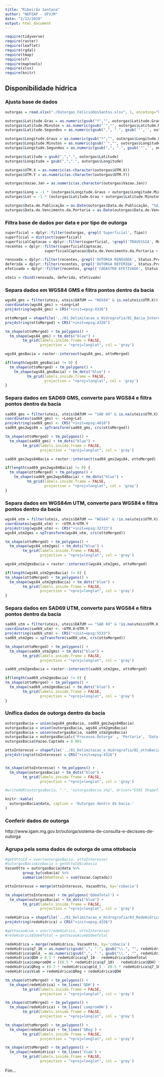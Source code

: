 ```yaml
---
title: "Ribeirão Santana"
author: "NEPZAP - UFVJM"
date: "2/12/2020"
output: html_document
---
```


```r
require(tidyverse)
require(raster)
require(leaflet)
require(rgdal)
require(tmap)
require(sf)
require(maptools)
require(xlsx)
require(knitr)

```

## Disponibilidade hídrica

### Ajusta base de dados

```r

outorgas = read.xlsx("./Outorgas_FelicioDosSantos.xlsx", 1, encoding="UTF-8")

outorgas$Latitude.Grau = as.numeric(gsub("º","", outorgas$Latitude.Grau))
outorgas$Latitude.Minutos = as.numeric(gsub("´","", outorgas$Latitude.Minutos))
outorgas$Latitude.Segundos = as.numeric(gsub(",", ".", gsub('"','', outorgas$Latitude.Segundos)))

outorgas$Longitude.Graus = as.numeric(gsub("º","", outorgas$Longitude.Graus))
outorgas$Longitude.Minutos = as.numeric(gsub("´","", outorgas$Longitude.Minutos))
outorgas$Longitude.Segundos = as.numeric(gsub(",", ".", gsub('"','', outorgas$Longitude.Segundos)))

outorgas$Latitude = gsub(",",".", outorgas$Latitude)
outorgas$Longitude = gsub(",",".", outorgas$Longitude)

outorgas$UTM.X = as.numeric(as.character(outorgas$UTM.X))
outorgas$UTM.Y = as.numeric(as.character(outorgas$UTM.Y))

outorgas$Vazao.Jan = as.numeric(as.character(outorgas$Vazao.Jan))

outorgas$Long = -1 * (outorgas$Longitude.Graus + outorgas$Longitude.Minutos/60 + outorgas$Longitude.Segundos/3600)
outorgas$Lat = -1 * (outorgas$Latitude.Grau + outorgas$Latitude.Minutos/60 + outorgas$Latitude.Segundos/3600)

outorgas$Data.de.Publicação = as.Date(outorgas$Data.de.Publicação, "%d/%m/%Y")
outorgas$Data.de.Vencimento.da.Portaria = as.Date(outorgas$Data.de.Vencimento.da.Portaria, "%d/%m/%Y")

```

### Filtra base de dados por data e por tipo de outorga

```r
superficial = dplyr::filter(outorgas, grepl('Superficial', Tipo))
superficial = distinct(superficial)
superficialCaptacao = dplyr::filter(superficial, !grepl('TRAVESSIA', Modo.de.Uso))
recentes = dplyr::filter(superficialCaptacao, 
                  superficialCaptacao$Data.de.Vencimento.da.Portaria > as.Date('01/07/2019', '%d/%m/%Y'))

renovada = dplyr::filter(recentes, grepl('OUTORGA RENOVADA', Status.Processo))
deferida = dplyr::filter(recentes, grepl('OUTORGA DEFERIDA', Status.Processo))
efetivado = dplyr::filter(recentes, grepl('CADASTRO EFETIVADO', Status.Processo))

uteis = rbind(renovada, deferida, efetivado)
```

### Separa dados em WGS84 GMS e filtra pontos dentro da bacia

```r
wgs84_gms = filter(uteis, uteis$DATUM == "WGS84" & is.na(uteis$UTM.X))
coordinates(wgs84_gms) = ~Long+Lat
proj4string(wgs84_gms) = CRS("+init=epsg:4326")

ottoMerged = shapefile('../01_Delimitacao_e_Hidrografia/01_Bacia_Interesse.shp')
proj4string(ottoMerged) = CRS("+init=epsg:4326")

tm_shape(ottoMerged) + tm_polygons() +
  tm_shape(wgs84_gms) + tm_dots("blue") +
        tm_grid(labels.inside.frame = FALSE, 
                projection = "+proj=longlat", col = 'gray')
```

```r
wgs84_gmsBacia = raster::intersect(wgs84_gms, ottoMerged)

if(length(wgs84_gmsBacia) != 0) {
  tm_shape(ottoMerged) + tm_polygons() +
    tm_shape(wgs84_gmsBacia) + tm_dots("blue") +
          tm_grid(labels.inside.frame = FALSE, 
                  projection = "+proj=longlat", col = 'gray')
}
```

### Separa dados em SAD69 GMS, converte para WGS84 e filtra pontos dentro da bacia

```r
sad69_gms = filter(uteis, uteis$DATUM == "SAD 69" & is.na(uteis$UTM.X))
coordinates(sad69_gms) <- ~Long+Lat
proj4string(sad69_gms) <- CRS("+init=epsg:4618")
sad69_gms2wgs84 = spTransform(sad69_gms, crs(ottoMerged))

tm_shape(ottoMerged) + tm_polygons() +
  tm_shape(sad69_gms) + tm_dots("blue") +
        tm_grid(labels.inside.frame = FALSE, 
                projection = "+proj=longlat", col = 'gray')
```

```r
sad69_gms2wgs84Bacia = raster::intersect(sad69_gms2wgs84, ottoMerged)

if(length(sad69_gms2wgs84Bacia) != 0) {
  tm_shape(ottoMerged) + tm_polygons() +
    tm_shape(sad69_gms2wgs84Bacia) + tm_dots("blue") +
          tm_grid(labels.inside.frame = FALSE, 
                  projection = "+proj=longlat", col = 'gray')
}
```

### Separa dados em WGS84m UTM, converte para WGS84 e filtra pontos dentro da bacia

```r
wgs84_utm = filter(uteis, uteis$DATUM == "WGS84" & !is.na(uteis$UTM.X))
coordinates(wgs84_utm) <- ~UTM.X+UTM.Y
proj4string(wgs84_utm) <- CRS("+init=epsg:32723")  
wgs84_utm2gms = spTransform(wgs84_utm, crs(ottoMerged))

tm_shape(ottoMerged) + tm_polygons() +
  tm_shape(wgs84_utm2gms) + tm_dots("blue") +
        tm_grid(labels.inside.frame = FALSE, 
                projection = "+proj=longlat", col = 'gray')
```

```r
wgs84_utm2gmsBacia = raster::intersect(wgs84_utm2gms, ottoMerged)

if(length(wgs84_utm2gmsBacia) != 0) {
tm_shape(ottoMerged) + tm_polygons() +
  tm_shape(wgs84_utm2gmsBacia) + tm_dots("blue") +
        tm_grid(labels.inside.frame = FALSE, 
                projection = "+proj=longlat", col = 'gray')
}
```

### Separa dados em SAD69 UTM, converte para WGS84 e filtra pontos dentro da bacia

```r
sad69_utm = filter(uteis, uteis$DATUM == "SAD 69" & !is.na(uteis$UTM.X))
coordinates(sad69_utm) <- ~UTM.X+UTM.Y
proj4string(sad69_utm) <- CRS("+init=epsg:5533")
sad69_utm2gms = spTransform(sad69_utm, crs(ottoMerged))

tm_shape(ottoMerged) + tm_polygons() +
  tm_shape(sad69_utm2gms) + tm_dots("blue") +
        tm_grid(labels.inside.frame = FALSE, 
                projection = "+proj=longlat", col = 'gray')
```

```r
sad69_utm2gmsBacia = raster::intersect(sad69_utm2gms, ottoMerged)

if(length(sad69_utm2gmsBacia) != 0) {
tm_shape(ottoMerged) + tm_polygons() +
  tm_shape(sad69_utm2gmsBacia) + tm_dots("blue") +
        tm_grid(labels.inside.frame = FALSE, 
                projection = "+proj=longlat", col = 'gray')
}
```

### Unifica dados de outorga dentro da bacia

```r

outorgasBacia = union(wgs84_gmsBacia, sad69_gms2wgs84Bacia)
outorgasBacia = union(outorgasBacia, wgs84_utm2gmsBacia)
outorgasBacia = union(outorgasBacia, sad69_utm2gmsBacia)
outorgasBacia = outorgasBacia[c('Processo.Outorga' , 'Portaria', 'Data.de.Vencimento.da.Portaria', 'Status.Processo', 'Tipo', 'CPF_CNPJ.Empreendedor')]
outorgasBacia$Vazao.Captada = 0.001

ottoInteresse = shapefile('../01_Delimitacao_e_Hidrografia/02_ottoBacia_Interesse.shp')
proj4string(ottoInteresse) = CRS("+init=epsg:4326")


tm_shape(ottoInteresse) + tm_polygons() +
  tm_shape(outorgasBacia) + tm_dots("blue") +
        tm_grid(labels.inside.frame = FALSE, 
                projection = "+proj=longlat", col = 'gray')

#writeOGR(outorgasBacia, ".", "outorgasBacia.shp", driver="ESRI Shapefile", encoding = 'UTF-8')
```


```r

knitr::kable(
  outorgasBacia@data, caption = 'Outorgas dentro da bacia.'
)

```

### Conferir dados de outorga

http://www.igam.mg.gov.br/outorga/sistema-de-consulta-e-decisoes-de-outorga

### Agrupa pela soma dados de outorga de uma ottobacia

```r

#getOttoId = over(outorgasBacia, ottoInteresse)
#outorgasBacia$cobacia = getOttoId$cobacia
VazaoOtto = outorgasBacia@data %>%
        group_by(cobacia) %>%
        summarise(QdemTotal = sum(Vazao.Captada))

ottoInteresse = merge(ottoInteresse, VazaoOtto, by='cobacia')

tm_shape(ottoInteresse) + tm_polygons('QdemTotal') +
  tm_shape(outorgasBacia) + tm_dots("blue") +
        tm_grid(labels.inside.frame = FALSE, 
                projection = "+proj=longlat", col = 'gray')

```

```r

redeHidrica = shapefile('../01_Delimitacao_e_Hidrografia/03_RedeHidrica_Bacia.shp', encoding="UTF-8")
proj4string(redeHidrica) = CRS("+init=epsg:4326")

#getVazaoAcum = over(redeHidrica, ottoInteresse)
#redeHidrica$QdemTotal = getVazaoAcum$QdemTotal

redeHidrica = merge(redeHidrica, VazaoOtto, by='cobacia')
redeHidrica$q7_10 = as.numeric(gsub(",", ".", gsub("\\.", "", redeHidrica$q7_10)))
redeHidrica$qmld_ = as.numeric(gsub(",", ".", gsub("\\.", "", redeHidrica$qmld_)))
redeHidrica$QDH = 0.5 * redeHidrica$q7_10 - redeHidrica$QdemTotal
redeHidrica$compromDH = ((0.5 * redeHidrica$q7_10) - redeHidrica$QDH) * 100 / (0.5 * redeHidrica$q7_10)
redeHidrica$QReg = (0.7 * redeHidrica$qmld_) - (0.5 * redeHidrica$q7_10)
redeHidrica$Viab = redeHidrica$QReg + redeHidrica$QDH
```


```r

tm_shape(ottoMerged) + tm_polygons() +
  tm_shape(redeHidrica) + tm_lines('QDH') +
        tm_grid(labels.inside.frame = FALSE, 
                projection = "+proj=longlat", col = 'gray')

```


```r

tm_shape(ottoMerged) + tm_polygons() +
  tm_shape(redeHidrica) + tm_lines('compromDH') +
        tm_grid(labels.inside.frame = FALSE, 
                projection = "+proj=longlat", col = 'gray')

```

```r

tm_shape(ottoMerged) + tm_polygons() +
  tm_shape(redeHidrica) + tm_lines('QReg') +
        tm_grid(labels.inside.frame = FALSE, 
                projection = "+proj=longlat", col = 'gray')

```


```r

tm_shape(ottoMerged) + tm_polygons() +
  tm_shape(redeHidrica) + tm_lines('Viab') +
        tm_grid(labels.inside.frame = FALSE, 
                projection = "+proj=longlat", col = 'gray')

```
Fim...